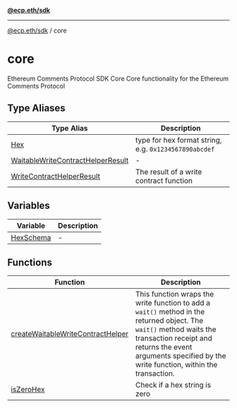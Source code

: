 [**@ecp.eth/sdk**](../index.mdx)

***

[@ecp.eth/sdk](/sdk-reference/index.mdx) / core

# core

Ethereum Comments Protocol SDK Core
Core functionality for the Ethereum Comments Protocol

## Type Aliases

| Type Alias | Description |
| ------ | ------ |
| [Hex](/sdk-reference/core/type-aliases/Hex.mdx) | type for hex format string, e.g. `0x1234567890abcdef` |
| [WaitableWriteContractHelperResult](/sdk-reference/core/type-aliases/WaitableWriteContractHelperResult.mdx) | - |
| [WriteContractHelperResult](/sdk-reference/core/type-aliases/WriteContractHelperResult.mdx) | The result of a write contract function |

## Variables

| Variable | Description |
| ------ | ------ |
| [HexSchema](/sdk-reference/core/variables/HexSchema.mdx) | - |

## Functions

| Function | Description |
| ------ | ------ |
| [createWaitableWriteContractHelper](/sdk-reference/core/functions/createWaitableWriteContractHelper.mdx) | This function wraps the write function to add a `wait()` method in the returned object. The `wait()` method waits the transaction receipt and returns the event arguments specified by the write function, within the transaction. |
| [isZeroHex](/sdk-reference/core/functions/isZeroHex.mdx) | Check if a hex string is zero |
